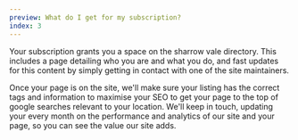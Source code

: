 ```yaml
---
preview: What do I get for my subscription?
index: 3
---
```


Your subscription grants you a space on the sharrow vale directory. This includes a page detailing who you are and what you do, and fast updates for this content by simply getting in contact with one of the site maintainers.

Once your page is on the site, we'll make sure your listing has the correct tags and information to maximise your SEO to get your page to the top of google searches relevant to your location. We'll keep in touch, updating your every month on the performance and analytics of our site and your page, so you can see the value our site adds.